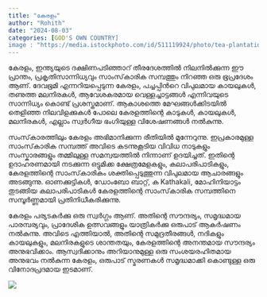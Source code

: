 ```yaml
---
title: "കേരളം"
author: "Rohith"
date: "2024-08-03"
categories: [GOD'S OWN COUNTRY]
image : "https://media.istockphoto.com/id/511119924/photo/tea-plantations-and-river-in-hills-kerala-india.jpg?s=612x612&w=0&k=20&c=pYHem1q8SIdCC7t7pv3s6QM1ZrmU3nkCoSaEQMg8vqg="
---
```


കേരളം, ഇന്ത്യയുടെ ദക്ഷിണപടിഞ്ഞാറ് തീരദേശത്തിൽ നിലനിൽക്കുന്ന ഈ പ്രാന്തം, പ്രകൃതിസാന്നിധ്യവും സാംസ്‌കാരിക സമ്പത്തും നിറഞ്ഞ ഒരു ഭൂപ്രദേശം ആണ്. ദേവഭൂമി എന്നറിയപ്പെടുന്ന കേരളം, പച്ചപ്പിൻറെ വിപുലമായ കായലുകൾ, തണുത്ത മലനിരകൾ, ആവേശകരമായ വെള്ളച്ചാട്ടങ്ങൾ എന്നിവയുടെ സാന്നിധ്യം കൊണ്ട് പ്രശസ്തമാണ്. ആകാശത്തെ മേഘങ്ങൾക്കിടയിൽ തെളിഞ്ഞ നിലവിളക്കുകൾ പോലെ കേരളത്തിന്റെ കാടുകൾ, കായലുകൾ, മലനിരകൾ, എല്ലാം സ്വർഗീയ ഭംഗിയുള്ള വിശേഷണങ്ങൾ നൽകുന്നു.

സംസ്‌കാരത്തിലും കേരളം അഭിമാനിക്കുന്ന രീതിയിൽ മുന്നേറുന്നു. ഇപ്രകാരമുള്ള സാംസ്‌കാരിക സമ്പത്ത് അവിടെ കടന്നുകൂടിയ വിവിധ നാടുകളും സംസ്കാരങ്ങളും തമ്മിലുള്ള സമന്വയത്തിൽ നിന്നാണ് ഉദയിച്ചത്. ഇതിന്റെ ഉദാഹരണമായി നടക്കുന്ന ഒട്ടുമിക്ക ക്ഷേത്രമേളകളും, കലാപരിപാടികളും, കേരളത്തിന്റെ സാംസ്‌കാരികം ശക്തിപ്പെടുത്തുന്ന വിപുലമായ ആചാരങ്ങളും അടങ്ങുന്നു. ഓണക്കുട്ടികൾ, ഡോംബോ ബാറ്റ്, ക Kathakali, മോഹിനിയാട്ടം തുടങ്ങിയ കലാപരിപാടികൾ കേരളത്തിന്റെ സാംസ്‌കാരിക സമ്പത്തിനെ സമ്പൂർണ്ണമായി പ്രതിനിധീകരിക്കുന്നു.

കേരളം പര്യടകർക്കു ഒരു സ്വർഗ്ഗം ആണ്. അതിന്റെ സൗന്ദര്യം, സമൃദ്ധമായ പാരമ്പര്യവും, പ്രാദേശിക ഉത്സവങ്ങളും യാത്രികർക്കു ഒരുപാട് ആകർഷണം നൽകുന്നു. അവിടെ എത്തിയാൽ, അതിന്റെ സമുദ്രതീരങ്ങൾ, നദികളും കായലുകളും, മലനിരകളുടെ ശാന്തതയും, കേരളത്തിന്റെ അനന്തമായ സൗന്ദര്യം അനുഭവിക്കാം. ആസ്വദിക്കാനും അറിയാനുമുള്ള ഒരു സംശയരഹിതമായ അനുഭവം നൽകുന്ന കേരളം, ഒരുപാട് സ്മരണകൾ സമൃദ്ധമാക്കി കൊണ്ടുള്ള ഒരു വിനോദപ്രദമായ ഇടമാണ്.




![](https://media-cdn.tripadvisor.com/media/photo-s/1c/38/8d/93/kerala-is-not-only-the.jpg)

